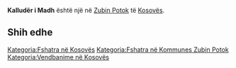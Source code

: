 {{Fshat në 
 | Emri                = Kalludër i Madh
 | EmriAlt                = 
 | NAME_SHORT_FORM=      
 | NAME_GENERIC=      
 | NAME_SORT_NAME_RO=      KALLUDERIMADH
 | FULL_NAME_RO = Kalludër i Madh
 | FULL_NAME_ND_RO=Kalluder i Madh
 | SORT_NAME_RG=KALLUDERIMADH
 | FULL_NAME_RG=Kalludër i Madh
 | FULL_NAME_ND_RG=Kalluder i Madh
 | SRP_NAME_SHORT_FORM=      
 | SRP_NAME_GENERIC=      
 | SRP_NAME_SORT_NAME_RO=      
 | SRP_FULL_NAME_RO = 
 | SRP_FULL_NAME_ND_RO=
 | SRP_SORT_NAME_RG=
 | SRP_FULL_NAME_RG=
 | SRP_FULL_NAME_ND_RG=
 | Emri (Rasa dhanore) = 
 | Figura              = 
 | Shteti              = Kosovo
 | Komuna              = Zubin Potok
 | Kodi postar         = 
 | Sipërfaqja          = 

 | Popullsia           = 

 | Regj. i popullsisë  = 
 | Dend. e popullsisë  = 
 | Faqja zyrtare       = 
 <!--- Koordinatat ----> 
 | Gjerësia            = 42.895556
 | Gjatësia            = 20.628056
 | Lartësia            = 
}}
'''Kalludër i Madh''' është një [[]] në [[Zubin Potok]] të [[Kosovës]].

<!-- == Gjeografia == -->
<!-- == Historia == -->
<!-- == Demografia == -->
== Shih edhe ==
{{Komuna Zubin Potok}}
{{Kosovo-Administrata-Cung}}

[[Kategoria:Fshatra në Kosovës]]
[[Kategoria:Fshatra në Kommunes Zubin Potok]]
[[Kategoria:Vendbanime në Kosovës]]